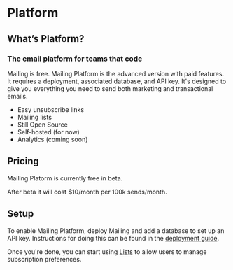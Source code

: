 # Platform

## What’s Platform?

### The email platform for teams that code

Mailing is free. Mailing Platform is the advanced version with paid features. It requires a deployment, associated database, and API key. It's designed to give you everything you need to send both marketing and transactional emails.

- Easy unsubscribe links
- Mailing lists
- Still Open Source
- Self-hosted (for now)
- Analytics (coming soon)

## Pricing

Mailing Platorm is currently free in beta.

After beta it will cost $10/month per 100k sends/month.

## Setup

To enable Mailing Platform, deploy Mailing and add a database to set up an API key. Instructions for doing this can be found in the [deployment guide](/docs/deploy).

Once you're done, you can start using [Lists](/docs/lists) to allow users to manage subscription preferences.
